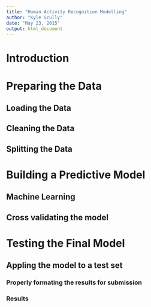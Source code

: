 ```yaml
---
title: "Human Activity Recognition Modelling"
author: "Kyle Scully"
date: "May 23, 2015"
output: html_document
---
```


# Introduction

# Preparing the Data

## Loading the Data

## Cleaning the Data

## Splitting the Data


# Building a Predictive Model

## Machine Learning

## Cross validating the model

# Testing the Final Model

## Appling the model to a test set

### Properly formating the results for submission

### Results

 
 
